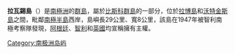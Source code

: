 {{Infobox islands
| name             = 拉瓦錫島
| image name       = 
| image caption    = 
| locator map      =
| map caption      =  
| nickname         = 
| location         = [[南極洲|南極洲]]
| coordinates      = 
| archipelago      = [[比斯科群島|比斯科群島]]
| total islands    = 
| major islands    = 
| area_km2         = 
| length_mi        = 18
| width_mi         = 5
| highest mount    = 
| elevation_m      = 
| population       = 
| population as of = 
| density_km2      = 
| ethnic groups    = 
| country          = 
| additional info  = 根據[[南極條約體系|南極條約體系]]管理
}}

'''拉瓦錫島'''（{{lang-en|Lavoisier Island}}）是[[南極洲|南極洲]]的[[群島|群島]]，屬於[[比斯科群島|比斯科群島]]的一部分，位於[[拉博島|拉博島]]和[[沃特金斯島|沃特金斯島]]之間，毗鄰[[南極半島|南極半島]]西岸，島嶼長29公里、寬8公里，該島在1947年被智利南極考察隊發現，[[阿根廷|阿根廷]]、[[智利|智利]]和[[英國|英國]]均宣稱擁有主權。

{{DEFAULTSORT:Lavoisier Island}}
[[Category:南极洲岛屿|Category:南极洲岛屿]]

{{Biscoes-geo-stub}}